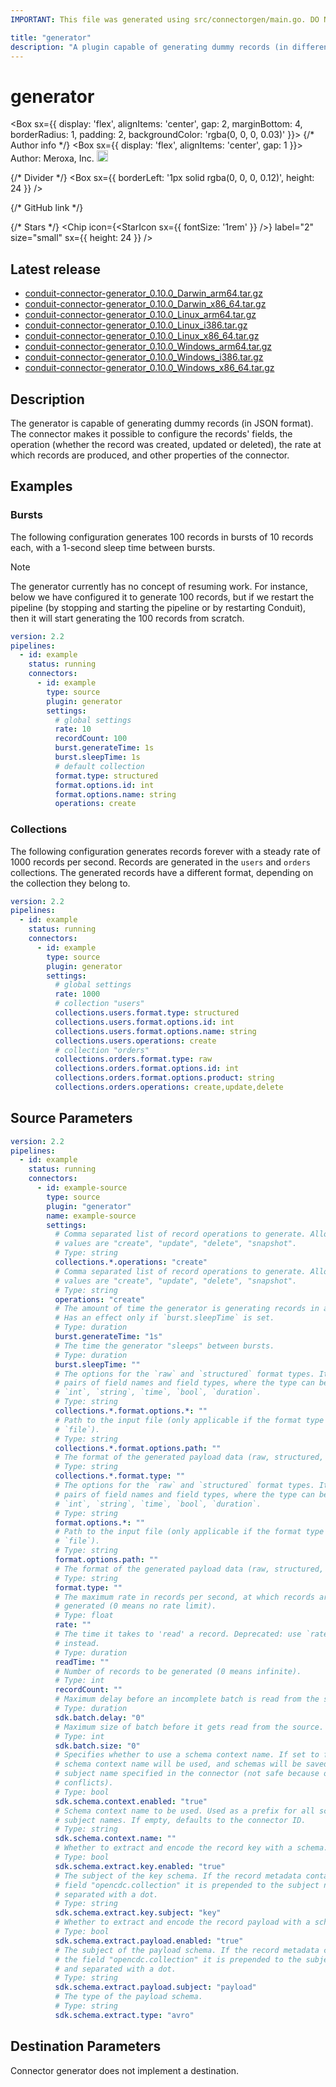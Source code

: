 ```yaml
---
IMPORTANT: This file was generated using src/connectorgen/main.go. DO NOT EDIT.

title: "generator"
description: "A plugin capable of generating dummy records (in different formats)."
---
```



# generator

<Box sx={{
  display: 'flex',
  alignItems: 'center',
  gap: 2,
  marginBottom: 4,
  borderRadius: 1,
  padding: 2,
  backgroundColor: 'rgba(0, 0, 0, 0.03)'
}}>
  {/* Author info */}
  <Box sx={{ display: 'flex', alignItems: 'center', gap: 1 }}>
    <span>Author: Meroxa, Inc.</span>
    <Tooltip title="Created by the Conduit team">
      <img src='/img/conduit/conduit-ring.png' width='18' alt="Conduit team logo" />
    </Tooltip>
  </Box>

  {/* Divider */}
  <Box sx={{ borderLeft: '1px solid rgba(0, 0, 0, 0.12)', height: 24 }} />

  {/* GitHub link */}
  <Link
    href="https://github.com/ConduitIO/conduit-connector-generator"
    target="_blank"
    sx={{
      display: 'flex',
      alignItems: 'center',
      gap: 0.5,
      color: 'inherit',
      textDecoration: 'none',
      '&:hover': {
        textDecoration: 'underline'
      }
    }}
  >
    <GitHubIcon sx={{ fontSize: '1.5rem' }} />
  </Link>

  {/* Stars */}
  <Chip
    icon={<StarIcon sx={{ fontSize: '1rem' }} />}
    label="2"
    size="small"
    sx={{ height: 24 }}
  />
</Box>

## Latest release

- [conduit-connector-generator_0.10.0_Darwin_arm64.tar.gz](https://conduit.gateway.scarf.sh/connector/download/ConduitIO/conduit-connector-generator/releases/download/v0.10.0/conduit-connector-generator_0.10.0_Darwin_arm64.tar.gz)
- [conduit-connector-generator_0.10.0_Darwin_x86_64.tar.gz](https://conduit.gateway.scarf.sh/connector/download/ConduitIO/conduit-connector-generator/releases/download/v0.10.0/conduit-connector-generator_0.10.0_Darwin_x86_64.tar.gz)
- [conduit-connector-generator_0.10.0_Linux_arm64.tar.gz](https://conduit.gateway.scarf.sh/connector/download/ConduitIO/conduit-connector-generator/releases/download/v0.10.0/conduit-connector-generator_0.10.0_Linux_arm64.tar.gz)
- [conduit-connector-generator_0.10.0_Linux_i386.tar.gz](https://conduit.gateway.scarf.sh/connector/download/ConduitIO/conduit-connector-generator/releases/download/v0.10.0/conduit-connector-generator_0.10.0_Linux_i386.tar.gz)
- [conduit-connector-generator_0.10.0_Linux_x86_64.tar.gz](https://conduit.gateway.scarf.sh/connector/download/ConduitIO/conduit-connector-generator/releases/download/v0.10.0/conduit-connector-generator_0.10.0_Linux_x86_64.tar.gz)
- [conduit-connector-generator_0.10.0_Windows_arm64.tar.gz](https://conduit.gateway.scarf.sh/connector/download/ConduitIO/conduit-connector-generator/releases/download/v0.10.0/conduit-connector-generator_0.10.0_Windows_arm64.tar.gz)
- [conduit-connector-generator_0.10.0_Windows_i386.tar.gz](https://conduit.gateway.scarf.sh/connector/download/ConduitIO/conduit-connector-generator/releases/download/v0.10.0/conduit-connector-generator_0.10.0_Windows_i386.tar.gz)
- [conduit-connector-generator_0.10.0_Windows_x86_64.tar.gz](https://conduit.gateway.scarf.sh/connector/download/ConduitIO/conduit-connector-generator/releases/download/v0.10.0/conduit-connector-generator_0.10.0_Windows_x86_64.tar.gz)

## Description

The generator is capable of generating dummy records (in JSON format). The
connector makes it possible to configure the records' fields, the operation
(whether the record was created, updated or deleted), the rate at which records
are produced, and other properties of the connector.

## Examples

### Bursts

The following configuration generates 100 records in bursts of 10 records each,
with a 1-second sleep time between bursts.

> [!NOTE]
> The generator currently has no concept of resuming work. For instance, below
> we have configured it to generate 100 records, but if we restart the pipeline
> (by stopping and starting the pipeline or by restarting Conduit), then it will
> start generating the 100 records from scratch.

```yaml
version: 2.2
pipelines:
  - id: example
    status: running
    connectors:
      - id: example
        type: source
        plugin: generator
        settings:
          # global settings
          rate: 10
          recordCount: 100
          burst.generateTime: 1s
          burst.sleepTime: 1s
          # default collection
          format.type: structured
          format.options.id: int
          format.options.name: string
          operations: create
```

### Collections

The following configuration generates records forever with a steady rate of 1000
records per second. Records are generated in the `users` and `orders` collections.
The generated records have a different format, depending on the collection they
belong to.

```yaml
version: 2.2
pipelines:
  - id: example
    status: running
    connectors:
      - id: example
        type: source
        plugin: generator
        settings:
          # global settings
          rate: 1000
          # collection "users"
          collections.users.format.type: structured
          collections.users.format.options.id: int
          collections.users.format.options.name: string
          collections.users.operations: create
          # collection "orders"
          collections.orders.format.type: raw
          collections.orders.format.options.id: int
          collections.orders.format.options.product: string
          collections.orders.operations: create,update,delete
```

## Source Parameters

```yaml
version: 2.2
pipelines:
  - id: example
    status: running
    connectors:
      - id: example-source
        type: source
        plugin: "generator"
        name: example-source
        settings:
          # Comma separated list of record operations to generate. Allowed
          # values are "create", "update", "delete", "snapshot".
          # Type: string
          collections.*.operations: "create"
          # Comma separated list of record operations to generate. Allowed
          # values are "create", "update", "delete", "snapshot".
          # Type: string
          operations: "create"
          # The amount of time the generator is generating records in a burst.
          # Has an effect only if `burst.sleepTime` is set.
          # Type: duration
          burst.generateTime: "1s"
          # The time the generator "sleeps" between bursts.
          # Type: duration
          burst.sleepTime: ""
          # The options for the `raw` and `structured` format types. It accepts
          # pairs of field names and field types, where the type can be one of:
          # `int`, `string`, `time`, `bool`, `duration`.
          # Type: string
          collections.*.format.options.*: ""
          # Path to the input file (only applicable if the format type is
          # `file`).
          # Type: string
          collections.*.format.options.path: ""
          # The format of the generated payload data (raw, structured, file).
          # Type: string
          collections.*.format.type: ""
          # The options for the `raw` and `structured` format types. It accepts
          # pairs of field names and field types, where the type can be one of:
          # `int`, `string`, `time`, `bool`, `duration`.
          # Type: string
          format.options.*: ""
          # Path to the input file (only applicable if the format type is
          # `file`).
          # Type: string
          format.options.path: ""
          # The format of the generated payload data (raw, structured, file).
          # Type: string
          format.type: ""
          # The maximum rate in records per second, at which records are
          # generated (0 means no rate limit).
          # Type: float
          rate: ""
          # The time it takes to 'read' a record. Deprecated: use `rate`
          # instead.
          # Type: duration
          readTime: ""
          # Number of records to be generated (0 means infinite).
          # Type: int
          recordCount: ""
          # Maximum delay before an incomplete batch is read from the source.
          # Type: duration
          sdk.batch.delay: "0"
          # Maximum size of batch before it gets read from the source.
          # Type: int
          sdk.batch.size: "0"
          # Specifies whether to use a schema context name. If set to false, no
          # schema context name will be used, and schemas will be saved with the
          # subject name specified in the connector (not safe because of name
          # conflicts).
          # Type: bool
          sdk.schema.context.enabled: "true"
          # Schema context name to be used. Used as a prefix for all schema
          # subject names. If empty, defaults to the connector ID.
          # Type: string
          sdk.schema.context.name: ""
          # Whether to extract and encode the record key with a schema.
          # Type: bool
          sdk.schema.extract.key.enabled: "true"
          # The subject of the key schema. If the record metadata contains the
          # field "opencdc.collection" it is prepended to the subject name and
          # separated with a dot.
          # Type: string
          sdk.schema.extract.key.subject: "key"
          # Whether to extract and encode the record payload with a schema.
          # Type: bool
          sdk.schema.extract.payload.enabled: "true"
          # The subject of the payload schema. If the record metadata contains
          # the field "opencdc.collection" it is prepended to the subject name
          # and separated with a dot.
          # Type: string
          sdk.schema.extract.payload.subject: "payload"
          # The type of the payload schema.
          # Type: string
          sdk.schema.extract.type: "avro"
```

## Destination Parameters

Connector generator does not implement a destination.

